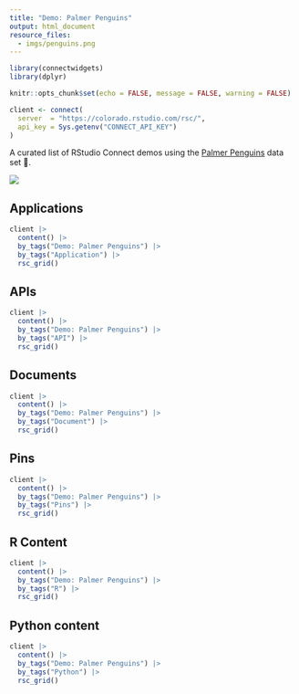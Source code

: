 ```yaml
---
title: "Demo: Palmer Penguins"
output: html_document
resource_files:
  - imgs/penguins.png
---
```


```r
library(connectwidgets)
library(dplyr)

knitr::opts_chunk$set(echo = FALSE, message = FALSE, warning = FALSE)

client <- connect(
  server  = "https://colorado.rstudio.com/rsc/",
  api_key = Sys.getenv("CONNECT_API_KEY")
)
```

A curated list of RStudio Connect demos using the [Palmer Penguins](https://allisonhorst.github.io/palmerpenguins/) data set 🐧.

![](imgs/penguins.png)

## Applications

```r
client |> 
  content() |> 
  by_tags("Demo: Palmer Penguins") |> 
  by_tags("Application") |> 
  rsc_grid()
```

## APIs

```r
client |> 
  content() |> 
  by_tags("Demo: Palmer Penguins") |> 
  by_tags("API") |> 
  rsc_grid()
```

## Documents

```r
client |> 
  content() |> 
  by_tags("Demo: Palmer Penguins") |> 
  by_tags("Document") |> 
  rsc_grid()
```

## Pins

```r
client |> 
  content() |> 
  by_tags("Demo: Palmer Penguins") |> 
  by_tags("Pins") |> 
  rsc_grid()
```

## R Content

```r
client |> 
  content() |> 
  by_tags("Demo: Palmer Penguins") |> 
  by_tags("R") |> 
  rsc_grid()
```

## Python content

```r
client |> 
  content() |> 
  by_tags("Demo: Palmer Penguins") |> 
  by_tags("Python") |> 
  rsc_grid()
```
